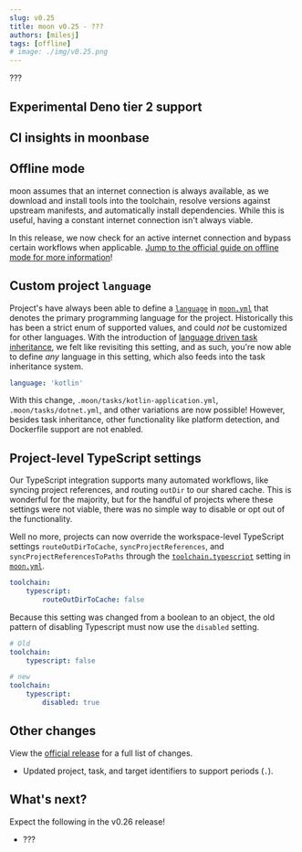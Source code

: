 ```yaml
---
slug: v0.25
title: moon v0.25 - ???
authors: [milesj]
tags: [offline]
# image: ./img/v0.25.png
---
```



???

<!--truncate-->

## Experimental Deno tier 2 support

## CI insights in moonbase

## Offline mode

moon assumes that an internet connection is always available, as we download and install tools into
the toolchain, resolve versions against upstream manifests, and automatically install dependencies.
While this is useful, having a constant internet connection isn't always viable.

In this release, we now check for an active internet connection and bypass certain workflows when
applicable.
[Jump to the official guide on offline mode for more information](/docs/guides/offline-mode)!

## Custom project `language`

Project's have always been able to define a [`language`](/docs/config/project#language) in
[`moon.yml`](/docs/config/project) that denotes the primary programming language for the project.
Historically this has been a strict enum of supported values, and could _not_ be customized for
other languages. With the introduction of
[language driven task inheritance](./v0.23#new-scoped-tasks-with-moontasksyml), we felt like
revisiting this setting, and as such, you're now able to define _any_ language in this setting,
which also feeds into the task inheritance system.

```yaml title="moon.yml"
language: 'kotlin'
```

With this change, `.moon/tasks/kotlin-application.yml`, `.moon/tasks/dotnet.yml`, and other
variations are now possible! However, besides task inheritance, other functionality like platform
detection, and Dockerfile support are not enabled.

## Project-level TypeScript settings

Our TypeScript integration supports many automated workflows, like syncing project references, and
routing `outDir` to our shared cache. This is wonderful for the majority, but for the handful of
projects where these settings were not viable, there was no simple way to disable or opt out of the
functionality.

Well no more, projects can now override the workspace-level TypeScript settings
`routeOutDirToCache`, `syncProjectReferences`, and `syncProjectReferencesToPaths` through the
[`toolchain.typescript`](/docs/config/project#typescript) setting in
[`moon.yml`](/docs/config/project).

```yaml title="moon.yml"
toolchain:
	typescript:
		routeOutDirToCache: false
```

Because this setting was changed from a boolean to an object, the old pattern of disabling
Typescript must now use the `disabled` setting.

```yaml title="moon.yml"
# Old
toolchain:
	typescript: false

# new
toolchain:
	typescript:
		disabled: true
```

## Other changes

View the
[official release](https://github.com/moonrepo/moon/releases/tag/%40moonrepo%2Fcli%400.25.0) for a
full list of changes.

- Updated project, task, and target identifiers to support periods (`.`).

## What's next?

Expect the following in the v0.26 release!

- ???
